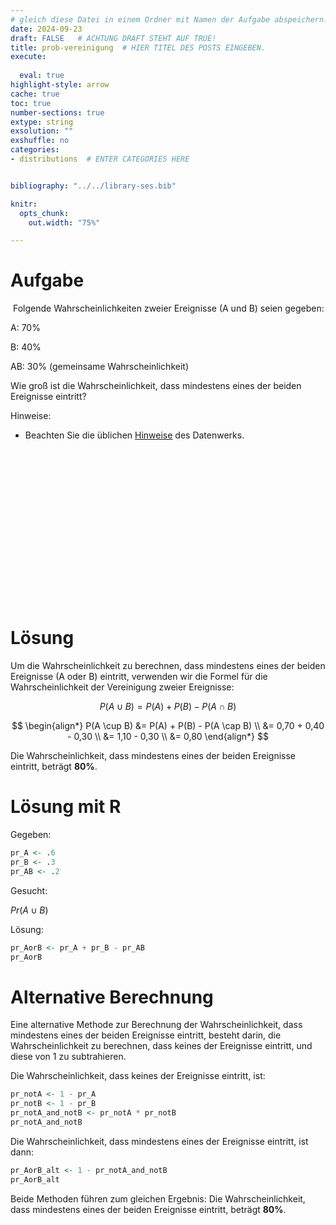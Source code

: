 ```yaml
---
# gleich diese Datei in einem Ordner mit Namen der Aufgabe abspeichern!
date: 2024-09-23
draft: FALSE   # ACHTUNG DRAFT STEHT AUF TRUE!
title: prob-vereinigung  # HIER TITEL DES POSTS EINGEBEN.
execute: 
  
  eval: true 
highlight-style: arrow 
cache: true
toc: true
number-sections: true
extype: string
exsolution: ""
exshuffle: no
categories:
- distributions  # ENTER CATEGORIES HERE


bibliography: "../../library-ses.bib"

knitr:
  opts_chunk:
    out.width: "75%"

---
```






# Aufgabe 

 Folgende Wahrscheinlichkeiten zweier Ereignisse (A und B) seien 
gegeben:

A: 70%

B: 40%

AB: 30% (gemeinsame Wahrscheinlichkeit)

Wie groß ist die Wahrscheinlichkeit, dass mindestens eines 
der beiden Ereignisse eintritt?


Hinweise:


- Beachten Sie die üblichen [Hinweise](https://datenwerk.netlify.app/hinweise) des Datenwerks.


</br>
</br>
</br>

</br>
</br>
</br>

</br>
</br>
</br>

</br>
</br>
</br>











# Lösung 


Um die Wahrscheinlichkeit zu berechnen, dass mindestens eines der beiden Ereignisse (A oder B) eintritt, verwenden wir die Formel für die Wahrscheinlichkeit der Vereinigung zweier Ereignisse:

$$P(A \cup B) = P(A) + P(B) - P(A \cap B)$$

$$
\begin{align*}
P(A \cup B) &= P(A) + P(B) - P(A \cap B) \\
&= 0,70 + 0,40 - 0,30 \\
&= 1,10 - 0,30 \\
&= 0,80
\end{align*}
$$


Die Wahrscheinlichkeit, dass mindestens eines der beiden Ereignisse eintritt, beträgt **80%**.



# Lösung mit R 

Gegeben:

```r
pr_A <- .6
pr_B <- .3
pr_AB <- .2
```

Gesucht:

$Pr(A\cup B)$


Lösung:

```r
pr_AorB <- pr_A + pr_B - pr_AB
pr_AorB
```


# Alternative Berechnung

Eine alternative Methode zur Berechnung der Wahrscheinlichkeit, dass mindestens eines der beiden Ereignisse eintritt, besteht darin, die Wahrscheinlichkeit zu berechnen, dass keines der Ereignisse eintritt, und diese von 1 zu subtrahieren.

Die Wahrscheinlichkeit, dass keines der Ereignisse eintritt, ist:
```r
pr_notA <- 1 - pr_A
pr_notB <- 1 - pr_B
pr_notA_and_notB <- pr_notA * pr_notB
pr_notA_and_notB
```

Die Wahrscheinlichkeit, dass mindestens eines der Ereignisse eintritt, ist dann:
```r
pr_AorB_alt <- 1 - pr_notA_and_notB
pr_AorB_alt
```

Beide Methoden führen zum gleichen Ergebnis: Die Wahrscheinlichkeit, dass mindestens eines der beiden Ereignisse eintritt, beträgt **80%**.

